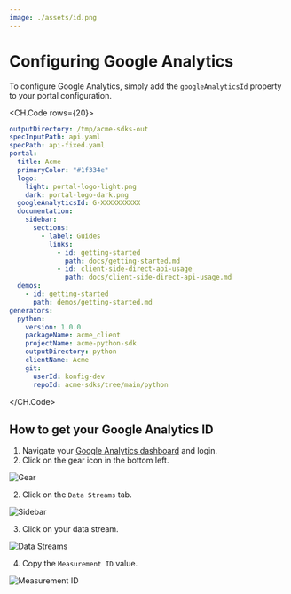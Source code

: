 ```yaml
---
image: ./assets/id.png
---
```

# Configuring Google Analytics

To configure Google Analytics, simply add the `googleAnalyticsId` property to your portal configuration.

<CH.Code rows={20}>
```yaml konfig.yaml focus=4,10
outputDirectory: /tmp/acme-sdks-out
specInputPath: api.yaml
specPath: api-fixed.yaml
portal:
  title: Acme
  primaryColor: "#1f334e"
  logo:
    light: portal-logo-light.png
    dark: portal-logo-dark.png
  googleAnalyticsId: G-XXXXXXXXXX
  documentation:
    sidebar:
      sections:
        - label: Guides
          links:
            - id: getting-started
              path: docs/getting-started.md
            - id: client-side-direct-api-usage
              path: docs/client-side-direct-api-usage.md
  demos:
    - id: getting-started
      path: demos/getting-started.md
generators:
  python:
    version: 1.0.0
    packageName: acme_client
    projectName: acme-python-sdk
    outputDirectory: python
    clientName: Acme
    git:
      userId: konfig-dev
      repoId: acme-sdks/tree/main/python
```
</CH.Code>

## How to get your Google Analytics ID

1. Navigate your [Google Analytics dashboard](https://analytics.google.com/analytics) and login.
1. Click on the gear icon in the bottom left.

![Gear](./assets/gear.png)


2. Click on the `Data Streams` tab.

![Sidebar](./assets/sidebar.png)

3. Click on your data stream.

![Data Streams](./assets/property.png)

4. Copy the `Measurement ID` value.

![Measurement ID](./assets/id.png)